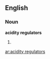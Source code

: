 ==English==

===Noun===
'''acidity regulators'''

# {{plural of|acidity regulator}}

[[ar:acidity regulators]]